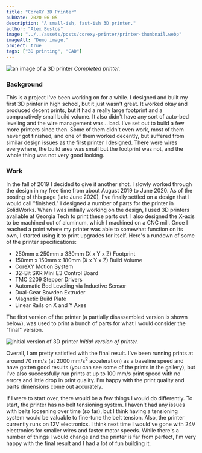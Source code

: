 ```yaml
---
title: "CoreXY 3D Printer"
pubDate: 2020-06-05
description: "A small-ish, fast-ish 3D printer."
author: "Alex Bustos"
image: "../../assets/posts/corexy-printer/printer-thumbnail.webp"
imageAlt: "Demo image."
project: true
tags: ["3D printing", "CAD"]
---
```



![an image of a 3D printer](../../assets/posts/corexy-printer/printer-front-angle.webp)
_Completed printer._

### Background

This is a project I've been working on for a while. I designed and built my first 3D printer in high school, but it just wasn't great. It worked okay and produced decent prints, but it had a really large footprint and a comparatively small build volume. It also didn't have any sort of auto-bed leveling and the wire management was... bad. I've set out to build a few more printers since then. Some of them didn't even work, most of them never got finished, and one of them worked decently, but suffered from similar design issues as the first printer I designed. There were wires everywhere, the build area was small but the footprint was not, and the whole thing was not very good looking.

### Work

In the fall of 2019 I decided to give it another shot. I slowly worked through the design in my free time from about August 2019 to June 2020. As of the posting of this page (late June 2020), I've finally settled on a design that I would call "finished." I designed a number of parts for the printer in SolidWorks. When I was initially working on the design, I used 3D printers available at Georgia Tech to print these parts out. I also designed the X-axis to be machined out of aluminum, which I machined on a CNC mill. Once I reached a point where my printer was able to somewhat function on its own, I started using it to print upgrades for itself. Here's a rundown of some of the printer specifications:

-   250mm x 250mm x 330mm (X x Y x Z) Footprint
-   150mm x 150mm x 180mm (X x Y x Z) Build Volume
-   CoreXY Motion System
-   32-Bit SKR Mini E3 Control Board
-   TMC 2209 Stepper Drivers
-   Automatic Bed Leveling via Inductive Sensor
-   Dual-Gear Bowden Extruder
-   Magnetic Build Plate
-   Linear Rails on X and Y Axes

The first version of the printer (a partially disassembled version is shown below), was used to print a bunch of parts for what I would consider the "final" version.

![initial version of 3D printer](../../assets/posts/corexy-printer/old-printer.webp)
_Initial version of printer._

Overall, I am pretty satisfied with the final result. I've been running prints at around 70 mm/s (at 2000 mm/s<sup>2</sup> acceleration) as a baseline speed and have gotten good results (you can see some of the prints in the gallery), but I've also successfully run prints at up to 100 mm/s print speed with no errors and little drop in print quality. I'm happy with the print quality and parts dimensions come out accurately.

If I were to start over, there would be a few things I would do differently. To start, the printer has no belt tensioning system. I haven't had any issues with belts loosening over time (so far), but I think having a tensioning system would be valuable to fine-tune the belt tension. Also, the printer currently runs on 12V electronics. I think next time I would've gone with 24V electronics for smaller wires and faster motor speeds. While there's a number of things I would change and the printer is far from perfect, I'm very happy with the final result and I had a lot of fun building it.
